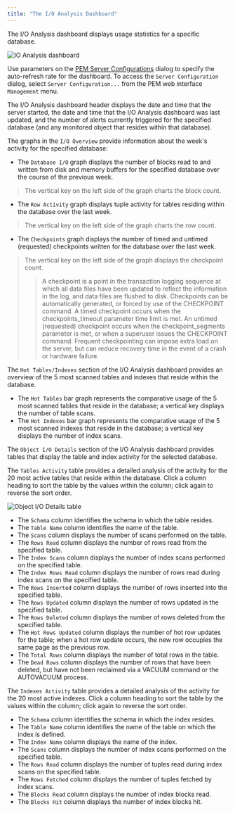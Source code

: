 ```yaml
---
title: "The I/O Analysis Dashboard"
---
```


<div id="io_analysis_dashboard" class="registered_link"></div>

The I/O Analysis dashboard displays usage statistics for a specific database.

![IO Analysis dashboard](../../images/io_analysis_dashboard.png)

Use parameters on the [PEM Server Configurations](../02_pem_server_config/#pem_server_config) dialog to specify the auto-refresh rate for the dashboard. To access the `Server Configuration` dialog, select `Server Configuration...` from the PEM web interface `Management` menu.

The I/O Analysis dashboard header displays the date and time that the server started, the date and time that the I/O Analysis dashboard was last updated, and the number of alerts currently triggered for the specified database (and any monitored object that resides within that database).

The graphs in the `I/O Overview` provide information about the week's activity for the specified database:

-   The `Database I/O` graph displays the number of blocks read to and written from disk and memory buffers for the specified database over the course of the previous week.

> The vertical key on the left side of the graph charts the block count.

-   The `Row Activity` graph displays tuple activity for tables residing within the database over the last week.

> The vertical key on the left side of the graph charts the row count.

-   The `Checkpoints` graph displays the number of timed and untimed (requested) checkpoints written for the database over the last week.

> The vertical key on the left side of the graph displays the checkpoint count.
>
> > A checkpoint is a point in the transaction logging sequence at which all data files have been updated to reflect the information in the log, and data files are flushed to disk. Checkpoints can be automatically generated, or forced by use of the CHECKPOINT command. A timed checkpoint occurs when the checkpoints_timeout parameter time limit is met. An untimed (requested) checkpoint occurs when the checkpoint_segments parameter is met, or when a superuser issues the CHECKPOINT command. Frequent checkpointing can impose extra load on the server, but can reduce recovery time in the event of a crash or hardware failure.

The `Hot Tables/Indexes` section of the I/O Analysis dashboard provides an overview of the 5 most scanned tables and indexes that reside within the database.

-   The `Hot Tables` bar graph represents the comparative usage of the 5 most scanned tables that reside in the database; a vertical key displays the number of table scans.
-   The `Hot Indexes` bar graph represents the comparative usage of the 5 most scanned indexes that reside in the database; a vertical key displays the number of index scans.

The `Object I/O Details` section of the I/O Analysis dashboard provides tables that display the table and index activity for the selected database.

The `Tables Activity` table provides a detailed analysis of the activity for the 20 most active tables that reside within the database. Click a column heading to sort the table by the values within the column; click again to reverse the sort order.

![Object I/O Details table](../../images/object_io_details_table.png)

-   The `Schema` column identifies the schema in which the table resides.
-   The `Table Name` column identifies the name of the table.
-   The `Scans` column displays the number of scans performed on the table.
-   The `Rows Read` column displays the number of rows read from the specified table.
-   The `Index Scans` column displays the number of index scans performed on the specified table.
-   The `Index Rows Read` column displays the number of rows read during index scans on the specified table.
-   The `Rows Inserted` column displays the number of rows inserted into the specified table.
-   The `Rows Updated` column displays the number of rows updated in the specified table.
-   The `Rows Deleted` column displays the number of rows deleted from the specified table.
-   The `Hot Rows Updated` column displays the number of hot row updates for the table; when a hot row update occurs, the new row occupies the same page as the previous row.
-   The `Total Rows` column displays the number of total rows in the table.
-   The `Dead Rows` column displays the number of rows that have been deleted, but have not been reclaimed via a VACUUM command or the AUTOVACUUM process.

The `Indexes Activity` table provides a detailed analysis of the activity for the 20 most active indexes. Click a column heading to sort the table by the values within the column; click again to reverse the sort order.

-   The `Schema` column identifies the schema in which the index resides.
-   The `Table Name` column identifies the name of the table on which the index is defined.
-   The `Index Name` column displays the name of the index.
-   The `Scans` column displays the number of index scans performed on the specified table.
-   The `Rows Read` column displays the number of tuples read during index scans on the specified table.
-   The `Rows Fetched` column displays the number of tuples fetched by index scans.
-   The `Blocks Read` column displays the number of index blocks read.
-   The `Blocks Hit` column displays the number of index blocks hit.

